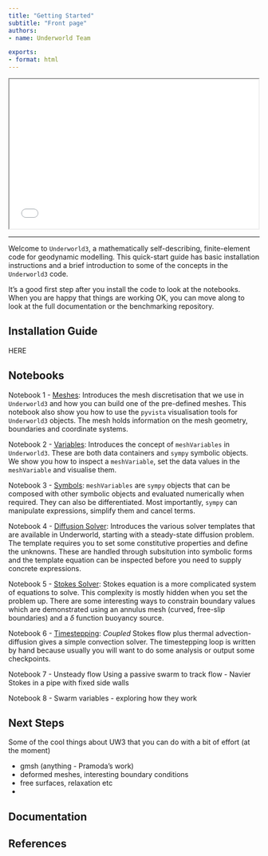 ```yaml
---
title: "Getting Started"
subtitle: "Front page"
authors:
- name: Underworld Team

exports:
- format: html
---
```



```{=html}
<center>
<iframe src="Notebooks/html5/stokes_sphere_plot.html" width="500" height="300"></iframe>
</center>
```
---

Welcome to `Underworld3`, a mathematically self-describing, finite-element code for geodynamic modelling. This quick-start guide has basic installation instructions and a brief introduction to some of the concepts in the `Underworld3` code.

It's a good first step after you install the code to look at the notebooks. When you are happy that things are working OK, you can move along to look at the full documentation or the benchmarking repository.

## Installation Guide

HERE


## Notebooks

Notebook 1 - [Meshes](Notebooks/1-Meshes.html): Introduces the mesh discretisation that we use in `Underworld3` and how you can build one of the pre-defined meshes. This notebook also show you how to use the `pyvista` visualisation tools for `Underworld3` objects. The mesh holds information on the mesh geometry, boundaries and coordinate systems.

Notebook 2 - [Variables](Notebooks/2-Variables.html): Introduces the concept of `meshVariables` in `Underworld3`. These are both data containers and `sympy` symbolic objects. We show you how to inspect a `meshVariable`, set the data values in the `meshVariable` and visualise them.

Notebook 3 - [Symbols](Notebooks/3-Symbolic_Forms.html): `meshVariables` are `sympy` objects
that can be composed with other symbolic objects and evaluated numerically when required. They can also be differentiated. Most importantly, `sympy` can manipulate expressions, simplify them and cancel terms.

Notebook 4 - [Diffusion Solver](Notebooks/4-Solvers.html): Introduces the various solver templates that are available in Underworld, starting with a steady-state diffusion problem. The template requires you to set some constitutive properties and define the unknowns. These are handled through subsitution into symbolic forms and the template equation can be inspected before you need to supply concrete expressions.

Notebook 5 - [Stokes Solver](Notebooks/5-Solvers.html): Stokes equation is a more complicated system of equations to solve. This complexity is mostly hidden when you set the problem up. There are some interesting ways to constrain boundary values which are demonstrated using an annulus mesh (curved, free-slip boundaries) and a $\delta$ function buoyancy source.

Notebook 6 - [Timestepping](Notebooks/6-Timestepping.html): *Coupled* Stokes flow plus thermal advection-diffusion gives a simple convection solver. The timestepping loop is written by hand because usually you will want to do some analysis or output some checkpoints.

Notebook 7 - Unsteady flow   Using a passive swarm to track flow - Navier Stokes in a pipe with fixed side walls

Notebook 8 - Swarm variables - exploring how they work



## Next Steps

Some of the cool things about UW3 that you can do with a bit of effort (at the moment)

  - gmsh (anything - Pramoda's work)
  - deformed meshes, interesting boundary conditions
  - free surfaces, relaxation etc
  -

## Documentation




## References
